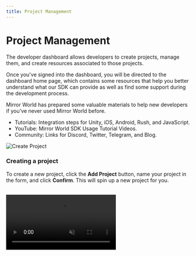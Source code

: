 ```yaml
---
title: Project Management
---
```


# Project Management

The developer dashboard allows developers to create projects, manage them, and create resources associated to those projects.

Once you've signed into the dashboard, you will be directed to the dashboard home page,
which contains some resources that help you better understand what our SDK can
provide as well as find some support during the development process.

Mirror World has prepared some valuable materials to help new developers if you’ve never used Mirror World before.

- Tutorials: Integration steps for Unity, iOS, Android, Rush, and JavaScript.
- YouTube: Mirror World SDK Usage Tutorial Videos.
- Community: Links for Discord, Twitter, Telegram, and Blog.

![Create Project](/docs/images/tutorials/create-project.png)

### Creating a project

To create a new project, click the **Add Project** button, name your project in the form, and click **Confirm**. This will spin up a new project for you.

<br />

<video src="/docs/images/dashboard/NewProject.mp4" autoPlay={true} muted={true} preload="auto" loop={true} />

### Project Credentials

Every project is created with 3 credentials that you will use when developing
with Mirror World:

1. **API Key** - Authorizes a client to access the Mirror World API. Without it,
no requests can be authorized. A single project can have multiple API Keys.
You can create as many as you need per project. If one API keys is
compromised, you can delete it from your app, and create a new one for your
project without affecting the operation of your project.

2. **Client ID** - The Client ID can be used to publicly identify your project.
We use this key internally to identify which project a specific request
belongs.

3. **Client Secret** - A sensitive credential that the project owner/developer
will use to verify certain claims about their project on our Authentication
services. For example, if your project authenticates with Mirror World, and
hopes to access user data on your API, we will use this secret to verify the
claims your back end submits via the verification endpoint.

You will find these credentials on the Project Page on the dashboard.

![New Project](/docs/images/dashboard/new-project.png)

### API Key Security

Your API Key is a sensitive credential that uniquely identifies your project, and authenticated API requests coming into the Mirror World cluster. We do not recommend publishing to a public repository. Only put it in a secure environment.

In case your API Key is compromised, you can reset it on the project page. Resetting the API Key will automatically invalidate the previous key and generate a new one for you.

> Make sure to check that you replace the old API Key with the new one in your projects after resetting the API Key.
> 

---

## Multi-chain Support

Mirror World's developer dashboard allows you to switch your current network and chain. The currently selected network and chain will determine what information you see on the NFT Collections and Marketplace tab of your project.

You can switch between networks by clicking the Network Switcher at the top-left of the dashboard page.

<br />

<video src="/docs/images/dashboard/NetworkSwitch.mp4" autoPlay={true} muted={true} preload="auto" loop={true} />

### Project and Network Dependency

By default Mirror World all projects on Mirror World are multi-chain. So you don't need to create a new project to use a
different chain in your project. However an NFT Collection or Marketplace instance can only belong to a
specific chain and network.

For example, Creating an NFT Collection on [Solana Mainnet-Beta](https://docs.solana.com/cluster/rpc-endpoints#mainnet-beta), does not create it on
[Solana Devnet](https://docs.solana.com/cluster/rpc-endpoints#devnet) also. These networks are not the same, and you will need to deploy on the specific network you want to develop on.

For development, we recommend using the corresponding testnets for the chain you are working on, so you do not have to spend real tokens while developing.

For more information about Multi-chain support, please see Mirror World's [Chain Support Matrix](/overview/introduction/multi-chain-solutions).
Learn about more about [how to fund your wallet for development](/overview/development-guide/developer-dashboard#funding-your-wallet).